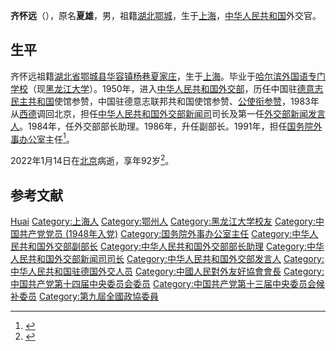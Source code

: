 
'''齐怀远'''（{{bd|1930年|1月|2022年|1月14日|catIdx=Qi}}），原名'''夏雄'''，男，祖籍[[湖北省|湖北]][[鄂城县|鄂城]]，生于[[上海|上海]]，[[中华人民共和国|中华人民共和国]]外交官。

== 生平 ==
齐怀远祖籍[[湖北省|湖北省]][[鄂城县|鄂城县]][[华容镇|华容镇]][[杨巷|杨巷]][[夏家庄|夏家庄]]，生于[[上海市|上海]]。毕业于[[黑龙江大学|哈尔滨外国语专门学校]]（现[[黑龙江大学|黑龙江大学]]）。1950年，进入[[中华人民共和国外交部|中华人民共和国外交部]]，历任中国驻[[德意志民主共和国|德意志民主共和国]]使馆参赞，中国驻德意志联邦共和国使馆参赞、[[公使衔参赞|公使衔参赞]]，1983年从[[西德|西德]]调回北京，担任[[中华人民共和国外交部新闻司|中华人民共和国外交部新闻司]]司长及第一任[[中华人民共和国外交部发言人|外交部新闻发言人]]。1984年，任外交部部长助理。1986年，升任副部长。1991年，担任[[国务院外事办公室|国务院外事办公室]]主任<ref>{{cite web|title=齐怀远|url=http://www.fmprc.gov.cn/chn/pds/ziliao/wjrw/lrfbzjbzzl/t9086.htm|publisher=中华人民共和国外交部|accessdate=2012-02-19}}</ref>。

2022年1月14日在[[北京市|北京]]病逝，享年92岁<ref>{{cite news|title=齐怀远同志逝世|url=http://www.news.cn/politics/2022-01/28/c_1128309979.htm|work=新华社|date=2022-01-28|accessdate=2022-01-28}}</ref>。

== 参考文献 ==
{{Reflist}}

{{s-start}}
{{s-gov|prc}}
{{s-before|[[钱其琛|钱其琛]]}}
{{s-title|[[中华人民共和国外交部发言人|中华人民共和国外交部发言人]]|1983年－1984年}}
{{s-after|[[俞志忠|俞志忠]]}}
{{s-before|[[刘述卿|刘述卿]]}}
{{s-title|[[中央外事工作委员会办公室|国务院外事办公室]]主任|1991年8月－1994年11月}}
{{s-after|[[刘华秋|刘华秋]]}}
{{s-npo}}
{{s-before|[[韩叙|韩叙]]}}
{{s-title|[[中國人民對外友好協會|中國人民對外友好協會]]会长|1994年5月－2000年10月}}
{{s-after|[[陈昊苏|陈昊苏]]}}
{{s-end}}
{{中华人民共和国外交部发言人}}
{{Navboxes 
| title = 齐怀远在[[中國人民對外友好協會|中國人民對外友好協會]]的职务
| list1 =
{{中国人民对外友好协会第六届全国理事会}}
{{中国人民对外友好协会第七届全国理事会}}
}}
{{Navboxes 
| title = 齐怀远在[[中华全国新闻工作者协会|中华全国新闻工作者协会]]的职务
| list1 =
{{中华全国新闻工作者协会第三届理事会}}
}}

{{Authority control}}
{{DEFAULTSORT:Qi Huaiyuan}}
[[Category:齊姓|Huai]]
[[Category:上海人|Category:上海人]]
[[Category:鄂州人|Category:鄂州人]]
[[Category:黑龙江大学校友|Category:黑龙江大学校友]]
[[Category:中国共产党党员_(1948年入党)|Category:中国共产党党员 (1948年入党)]]
[[Category:国务院外事办公室主任|Category:国务院外事办公室主任]]
[[Category:中华人民共和国外交部副部长|Category:中华人民共和国外交部副部长]]
[[Category:中华人民共和国外交部部长助理|Category:中华人民共和国外交部部长助理]]
[[Category:中华人民共和国外交部新闻司司长|Category:中华人民共和国外交部新闻司司长]]
[[Category:中华人民共和国外交部发言人|Category:中华人民共和国外交部发言人]]
[[Category:中华人民共和国驻德国外交人员|Category:中华人民共和国驻德国外交人员]]
[[Category:中國人民對外友好協會會長|Category:中國人民對外友好協會會長]]
[[Category:中国共产党第十四届中央委员会委员|Category:中国共产党第十四届中央委员会委员]]
[[Category:中国共产党第十三届中央委员会候补委员|Category:中国共产党第十三届中央委员会候补委员]]
[[Category:第九屆全國政協委員|Category:第九屆全國政協委員]]